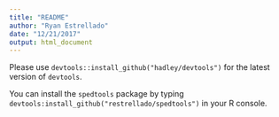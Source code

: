 ```yaml
---
title: "README"
author: "Ryan Estrellado"
date: "12/21/2017"
output: html_document
---
```


Please use `devtools::install_github("hadley/devtools")` for the latest version of `devtools`. 

You can install the `spedtools` package by typing `devtools:install_github("restrellado/spedtools")` in your R console. 
